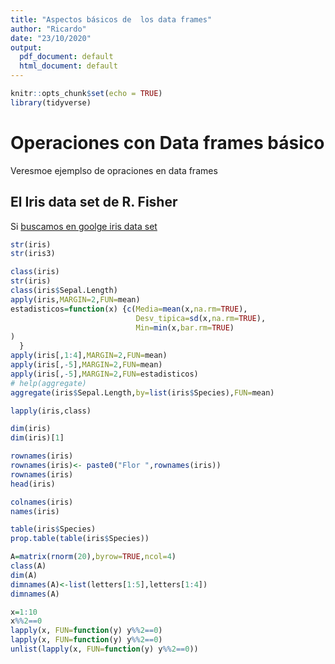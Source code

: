 ```yaml
---
title: "Aspectos básicos de  los data frames"
author: "Ricardo"
date: "23/10/2020"
output:
  pdf_document: default
  html_document: default
---
```


```r
knitr::opts_chunk$set(echo = TRUE)
library(tidyverse)
```

# Operaciones con Data frames básico

Veresmoe ejemplso de opraciones en data frames 

## El Iris data set de R. Fisher

Si [buscamos en goolge iris data set](https://www.google.com/search?rlz=1C1CHBF_esES891ES891&ei=zAKTX4fpMdPMgwfO7I3YCw&q=iris+data+set&oq=iris+data+set&gs_lcp=CgZwc3ktYWIQARgAMgIIADICCAAyAggAMgQIABAeMgQIABAeMgQIABAeMgQIABAeMgQIABAeMgQIABAeMgQIABAeOgQIABBHUOwUWOwUYJQhaABwAngAgAFZiAFZkgEBMZgBAKABAaoBB2d3cy13aXrIAQjAAQE&sclient=psy-ab) 


```r
str(iris)
str(iris3)
```


```r
class(iris)
str(iris)
class(iris$Sepal.Length)
apply(iris,MARGIN=2,FUN=mean)
estadisticos=function(x) {c(Media=mean(x,na.rm=TRUE),
                            Desv_tipica=sd(x,na.rm=TRUE),
                            Min=min(x,bar.rm=TRUE)
)
  }
apply(iris[,1:4],MARGIN=2,FUN=mean)
apply(iris[,-5],MARGIN=2,FUN=mean)
apply(iris[,-5],MARGIN=2,FUN=estadisticos)
# help(aggregate)
aggregate(iris$Sepal.Length,by=list(iris$Species),FUN=mean)
```


```r
lapply(iris,class)

dim(iris)
dim(iris)[1]

rownames(iris)
rownames(iris)<- paste0("Flor ",rownames(iris))
rownames(iris)
head(iris)

colnames(iris)
names(iris)
```




```r
table(iris$Species)
prop.table(table(iris$Species))
```


```r
A=matrix(rnorm(20),byrow=TRUE,ncol=4)
class(A)
dim(A)
dimnames(A)<-list(letters[1:5],letters[1:4])
dimnames(A)
```


```r
x=1:10
x%%2==0
lapply(x, FUN=function(y) y%%2==0)
lapply(x, FUN=function(y) y%%2==0)
unlist(lapply(x, FUN=function(y) y%%2==0))
```

